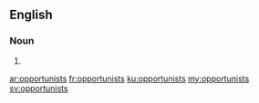 ==English==

===Noun===
{{head|en}}

# {{plural of|opportunist}}

[[ar:opportunists]]
[[fr:opportunists]]
[[ku:opportunists]]
[[my:opportunists]]
[[sv:opportunists]]